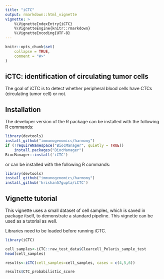 ```yaml
---
title: "iCTC"
output: rmarkdown::html_vignette
vignette: >
    %\VignetteIndexEntry{iCTC}
    %\VignetteEngine{knitr::rmarkdown}
    %\VignetteEncoding{UTF-8}
---
```


```r
knitr::opts_chunk$set(
    collapse = TRUE,
    comment = "#>"
)
```

## iCTC: identification of circulating tumor cells

The goal of iCTC is to detect whether peripheral blood cells have CTCs
(circulating tumor cell) or not.

## Installation

The developer version of the R package can be installed 
with the following R commands:

``` r
library(devtools)
install_github("immunogenomics/harmony")
if (!requireNamespace("BiocManager", quietly = TRUE))
    install.packages("BiocManager")
BiocManager::install('iCTC')
```
or can be installed with the following R commands:

``` r
library(devtools)
install_github("immunogenomics/harmony")
install_github('krishan57gupta/iCTC')
```

## Vignette tutorial

This vignette uses a small dataset of cell samples, 
which is saved in package itself, to demonstrate a standard pipeline. 
This vignette can be used as a tutorial as well.

Libraries need to be loaded before running iCTC.

```r
library(iCTC)
```
```r
cell_samples<-iCTC::raw_test_data$Clearcell_Polaris_sample_test
head(cell_samples)
```


```r
results<-iCTC(cell_samples=cell_samples, cases = c(4,5,6))
```

```r
results$CTC_probabilistic_score
```
